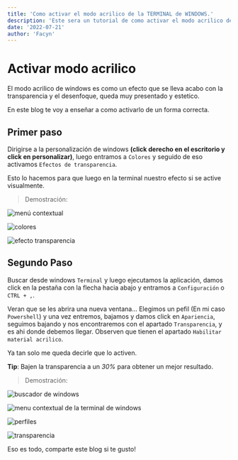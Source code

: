 ```yaml
---
title: 'Como activar el modo acrilico de la TERMINAL de WINDOWS.'
description: 'Este sera un tutorial de como activar el modo acrilico de forma correcta.'
date: '2022-07-21'
author: 'Facyn'
---
```


# Activar modo acrilico

El modo acrilico de windows es como un efecto que se lleva acabo con la transparencia y el desenfoque, queda muy presentado y estetico.

En este blog te voy a enseñar a como activarlo de un forma correcta.

## Primer paso

Dirigirse a la personalización de windows **(click derecho en el escritorio y click en personalizar)**, luego entramos a `Colores` y seguido de eso activamos `Efectos de transparencia`.

Esto lo hacemos para que luego en la terminal nuestro efecto si se active visualmente.

> Demostración:

![menú contextual](https://cdn.discordapp.com/attachments/999825262671843328/999825482151362662/Captura_de_pantalla_106.png)

![colores](https://cdn.discordapp.com/attachments/999825262671843328/999825983219716096/unknown.png)

![efecto transparencia](https://cdn.discordapp.com/attachments/999825262671843328/999826167035068506/unknown.png)

## Segundo Paso

Buscar desde windows `Terminal` y luego ejecutamos la aplicación, damos click en la pestaña con la flecha hacia abajo y entramos a `Configuración` o `CTRL + ,`. 

Veran que se les abrira una nueva ventana... Elegimos un pefil (En mi caso `Powershell`) y una vez entremos, bajamos y damos click en `Apariencia`, seguimos bajando y nos encontraremos con el apartado `Transparencia`, y es ahi donde debemos llegar. Observen que tienen el apartado `Habilitar material acrilico`.

Ya tan solo me queda decirle que lo activen.

**Tip**: Bajen la transparencia a un *30%* para obtener un mejor resultado.

> Demostración:

![buscador de windows](https://cdn.discordapp.com/attachments/999825262671843328/999828538108686337/Captura_de_pantalla_107.png)

![menu contextual de la terminal de windows](https://cdn.discordapp.com/attachments/999825262671843328/999829351229034556/Captura_de_pantalla_108.png)

![perfiles](https://cdn.discordapp.com/attachments/999825262671843328/999829580737167380/unknown.png)

![transparencia](https://cdn.discordapp.com/attachments/999825262671843328/999829792490782740/unknown.png)

Eso es todo, comparte este blog si te gusto!
